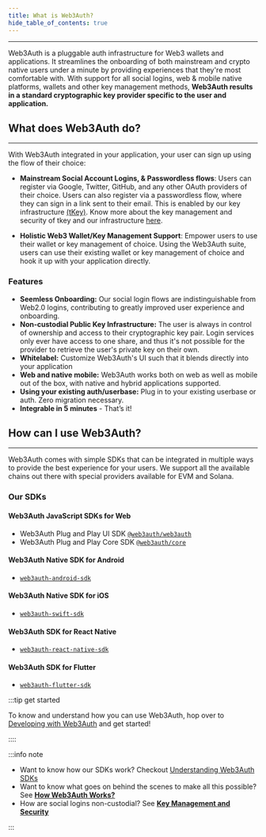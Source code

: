 ```yaml
---
title: What is Web3Auth?
hide_table_of_contents: true
---
```



---

Web3Auth is a pluggable auth infrastructure for Web3 wallets and applications. It streamlines the onboarding of both mainstream and crypto native
users under a minute by providing experiences that they're most comfortable with. With support for all social logins, web & mobile native platforms,
wallets and other key management methods, **Web3Auth results in a standard cryptographic key provider specific to the user and application.**

## What does Web3Auth do?

---

With Web3Auth integrated in your application, your user can sign up using the flow of their choice:

- **Mainstream Social Account Logins, & Passwordless flows**: Users can register via Google, Twitter, GitHub, and any other OAuth providers of their
  choice. Users can also register via a passwordless flow, where they can sign in a link sent to their email. This is enabled by our key
  infrastructure [(tKey)](https://github.com/tkey/tkey). Know more about the key management and security of tkey and our infrastructure
  [here](./key-management.mdx).

- **Holistic Web3 Wallet/Key Management Support**: Empower users to use their wallet or key management of choice. Using the Web3Auth suite, users can
  use their existing wallet or key management of choice and hook it up with your application directly.

<ModalAnim />

### Features

- **Seemless Onboarding:** Our social login flows are indistinguishable from Web2.0 logins, contributing to greatly improved user experience and
  onboarding.
- **Non-custodial Public Key Infrastructure:** The user is always in control of ownership and access to their cryptographic key pair. Login services
  only ever have access to one share, and thus it's not possible for the provider to retrieve the user's private key on their own.
- **Whitelabel:** Customize Web3Auth's UI such that it blends directly into your application
- **Web and native mobile:** Web3Auth works both on web as well as mobile out of the box, with native and hybrid applications supported.
- **Using your existing auth/userbase:** Plug in to your existing userbase or auth. Zero migration necessary.
- **Integrable in 5 minutes** - That’s it!

## How can I use Web3Auth?

---

Web3Auth comes with simple SDKs that can be integrated in multiple ways to provide the best experience for your users. We support all the available
chains out there with special providers available for EVM and Solana.

### Our SDKs

#### Web3Auth JavaScript SDKs for Web

- Web3Auth Plug and Play UI SDK [`@web3auth/web3auth`](https://npmjs.com/package/@web3auth/web3auth)
- Web3Auth Plug and Play Core SDK [`@web3auth/core`](https://npmjs.com/package/@web3auth/core)

#### Web3Auth Native SDK for Android

- [`web3auth-android-sdk`](https://github.com/Web3Auth/web3auth-android-sdk)

#### Web3Auth Native SDK for iOS

- [`web3auth-swift-sdk`](https://github.com/Web3Auth/web3auth-swift-sdk)

#### Web3Auth SDK for React Native

- [`web3auth-react-native-sdk`](https://github.com/Web3Auth/web3auth-react-native-sdk)

#### Web3Auth SDK for Flutter

- [`web3auth-flutter-sdk`](https://github.com/Web3Auth/web3auth-flutter-sdk)

:::tip get started

To know and understand how you can use Web3Auth, hop over to [Developing with Web3Auth](../developing-with-web3auth) and get started!

::::

:::info note

- Want to know how our SDKs work? Checkout [Understanding Web3Auth SDKs ](../developing-with-web3auth/understand-sdk)
- Want to know what goes on behind the scenes to make all this possible? See [**How Web3Auth Works?**](./how-web3auth-works)
- How are social logins non-custodial? See [**Key Management and Security**](./key-management)

:::
